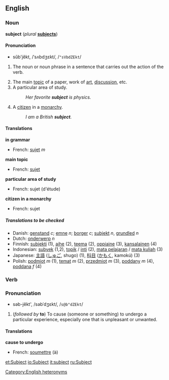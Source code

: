 ==English==
=== Noun ===
'''subject''' (''plural'' '''[[subjects]]''')

====Pronunciation====
*sŭb'jĕkt, /ˈsʌbdʒɛkt/, /<tt>"sVbdZEkt</tt>/

#{{grammar}} The noun or noun phrase in a sentence that carries out the action of the verb.
#The main [[topic]] of a paper, work of [[art]], [[discussion]], etc.
#A particular area of study.
#:''Her favorite '''subject''' is physics.''
#A [[citizen]] in a [[monarchy]].
#:''I am a British '''subject'''.''

==== Translations ====

'''in grammar'''
{{top}}
*French: [[sujet]] ''m''
{{mid}}
{{bottom}}

'''main topic'''
{{top}}
*French: [[sujet]]
{{mid}}
{{bottom}}

'''particular area of study'''
{{top}}
*French: sujet (d'étude)
{{mid}}
{{bottom}}

'''citizen in a monarchy'''
{{top}}
*French: sujet
{{mid}}
{{bottom}}

=====Translations to be checked=====
<!--Remove this section once all of the translations below have been moved into the tables above.-->
{{checktrans}}

*Danish: [[genstand]] ''c''; [[emne]] ''n''; [[borger]] ''c''; [[subjekt]] ''n'', [[grundled]] ''n''
*Dutch: [[onderwerp]] ''n''
*Finnish: [[subjekti]] (1), [[aihe]] (2), [[teema]] (2), [[oppiaine]] (3), [[kansalainen]] (4)
*Indonesian: [[subyek]] (1,2), [[topik]] / [[inti]] (2), [[mata pelajaran]] / [[mata kuliah]] (3)
*Japanese: [[主語]] ([[しゅご]], shugo) (1), [[科目]] ([[かもく]], kamokú) (3)
*Polish: [[podmiot]] ''m'' (1), [[temat]] ''m'' (2), [[przedmiot]] ''m'' (3), [[poddany]] ''m'' (4), [[poddana]] ''f'' (4)

===Verb===
{{en-infl-reg-consonant|subject||}}

===Pronunciation===
*səb-jĕkt', /səbˈdʒɛkt/, /<tt>s@b"dZEkt</tt>/

#(''followed by'' '''to''') To cause (someone or something) to undergo a particular experience, especially one that is unpleasant or unwanted.

====Translations====

'''cause to undergo'''
{{top}}
*French: [[soumettre]] (à)
{{mid}}
{{bottom}}

[[Category:English heteronyms]]

[[et:Subject]]
[[io:Subject]]
[[it:subject]]
[[ru:Subject]]